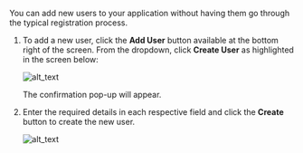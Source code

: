 You can add new users to your application without having them go through the typical registration process.

1. To add a new user, click the **Add User** button available at the bottom right of the screen. From the dropdown, click **Create User** as highlighted in the screen below:

   ![alt_text](../images/create-user-pricing.png "image_tooltip")

   The confirmation pop-up will appear.

2. Enter the required details in each respective field and click the **Create** button to create the new user.

   ![alt_text](../images/create-user-popup-pricing.png "image_tooltip")

